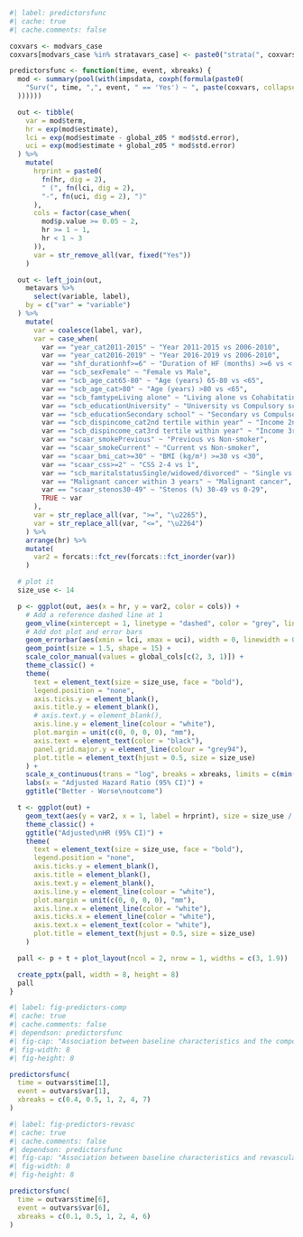 ```r
#| label: predictorsfunc
#| cache: true
#| cache.comments: false

coxvars <- modvars_case
coxvars[modvars_case %in% stratavars_case] <- paste0("strata(", coxvars[modvars_case %in% stratavars_case], ")")

predictorsfunc <- function(time, event, xbreaks) {
  mod <- summary(pool(with(impsdata, coxph(formula(paste0(
    "Surv(", time, ",", event, " == 'Yes') ~ ", paste(coxvars, collapse = " + ")
  ))))))

  out <- tibble(
    var = mod$term,
    hr = exp(mod$estimate),
    lci = exp(mod$estimate - global_z05 * mod$std.error),
    uci = exp(mod$estimate + global_z05 * mod$std.error)
  ) %>%
    mutate(
      hrprint = paste0(
        fn(hr, dig = 2),
        " (", fn(lci, dig = 2),
        "-", fn(uci, dig = 2), ")"
      ),
      cols = factor(case_when(
        mod$p.value >= 0.05 ~ 2,
        hr >= 1 ~ 1,
        hr < 1 ~ 3
      )),
      var = str_remove_all(var, fixed("Yes"))
    )

  out <- left_join(out,
    metavars %>%
      select(variable, label),
    by = c("var" = "variable")
  ) %>%
    mutate(
      var = coalesce(label, var),
      var = case_when(
        var == "year_cat2011-2015" ~ "Year 2011-2015 vs 2006-2010",
        var == "year_cat2016-2019" ~ "Year 2016-2019 vs 2006-2010",
        var == "shf_durationhf>=6" ~ "Duration of HF (months) >=6 vs < 6",
        var == "scb_sexFemale" ~ "Female vs Male",
        var == "scb_age_cat65-80" ~ "Age (years) 65-80 vs <65",
        var == "scb_age_cat>80" ~ "Age (years) >80 vs <65",
        var == "scb_famtypeLiving alone" ~ "Living alone vs Cohabitating",
        var == "scb_educationUniversity" ~ "University vs Compulsory school",
        var == "scb_educationSecondary school" ~ "Secondary vs Compulsory school",
        var == "scb_dispincome_cat2nd tertile within year" ~ "Income 2nd vs 1st tertile",
        var == "scb_dispincome_cat3rd tertile within year" ~ "Income 3rd vs 1st tertile",
        var == "scaar_smokePrevious" ~ "Previous vs Non-smoker",
        var == "scaar_smokeCurrent" ~ "Current vs Non-smoker",
        var == "scaar_bmi_cat>=30" ~ "BMI (kg/m²) >=30 vs <30",
        var == "scaar_css>=2" ~ "CSS 2-4 vs 1",
        var == "scb_maritalstatusSingle/widowed/divorced" ~ "Single vs Married",
        var == "Malignant cancer within 3 years" ~ "Malignant cancer",
        var == "scaar_stenos30-49" ~ "Stenos (%) 30-49 vs 0-29",
        TRUE ~ var
      ),
      var = str_replace_all(var, ">=", "\u2265"),
      var = str_replace_all(var, "<=", "\u2264")
    ) %>%
    arrange(hr) %>%
    mutate(
      var2 = forcats::fct_rev(forcats::fct_inorder(var))
    )

  # plot it
  size_use <- 14

  p <- ggplot(out, aes(x = hr, y = var2, color = cols)) +
    # Add a reference dashed line at 1
    geom_vline(xintercept = 1, linetype = "dashed", color = "grey", linewidth = 0.6) +
    # Add dot plot and error bars
    geom_errorbar(aes(xmin = lci, xmax = uci), width = 0, linewidth = 0.5) +
    geom_point(size = 1.5, shape = 15) +
    scale_color_manual(values = global_cols[c(2, 3, 1)]) +
    theme_classic() +
    theme(
      text = element_text(size = size_use, face = "bold"),
      legend.position = "none",
      axis.ticks.y = element_blank(),
      axis.title.y = element_blank(),
      # axis.text.y = element_blank(),
      axis.line.y = element_line(colour = "white"),
      plot.margin = unit(c(0, 0, 0, 0), "mm"),
      axis.text = element_text(color = "black"),
      panel.grid.major.y = element_line(colour = "grey94"),
      plot.title = element_text(hjust = 0.5, size = size_use)
    ) +
    scale_x_continuous(trans = "log", breaks = xbreaks, limits = c(min(xbreaks), max(xbreaks))) +
    labs(x = "Adjusted Hazard Ratio (95% CI)") +
    ggtitle("Better - Worse\noutcome")

  t <- ggplot(out) +
    geom_text(aes(y = var2, x = 1, label = hrprint), size = size_use / .pt * 0.8, fontface = "bold") +
    theme_classic() +
    ggtitle("Adjusted\nHR (95% CI)") +
    theme(
      text = element_text(size = size_use, face = "bold"),
      legend.position = "none",
      axis.ticks.y = element_blank(),
      axis.title = element_blank(),
      axis.text.y = element_blank(),
      axis.line.y = element_line(colour = "white"),
      plot.margin = unit(c(0, 0, 0, 0), "mm"),
      axis.line.x = element_line(color = "white"),
      axis.ticks.x = element_line(color = "white"),
      axis.text.x = element_text(color = "white"),
      plot.title = element_text(hjust = 0.5, size = size_use)
    )

  pall <- p + t + plot_layout(ncol = 2, nrow = 1, widths = c(3, 1.9))

  create_pptx(pall, width = 8, height = 8)
  pall
}
```

```r
#| label: fig-predictors-comp
#| cache: true
#| cache.comments: false
#| dependson: predictorsfunc
#| fig-cap: "Association between baseline characteristics and the composite outcome"
#| fig-width: 8
#| fig-height: 8

predictorsfunc(
  time = outvars$time[1],
  event = outvars$var[1],
  xbreaks = c(0.4, 0.5, 1, 2, 4, 7)
)
```

```r
#| label: fig-predictors-revasc
#| cache: true
#| cache.comments: false
#| dependson: predictorsfunc
#| fig-cap: "Association between baseline characteristics and revascularzation"
#| fig-width: 8
#| fig-height: 8

predictorsfunc(
  time = outvars$time[6],
  event = outvars$var[6],
  xbreaks = c(0.1, 0.5, 1, 2, 4, 6)
)
```
